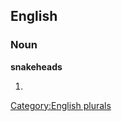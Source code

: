 
==English==

===Noun===
'''snakeheads'''

# {{plural of|[[snakehead]]}}

[[Category:English plurals]]